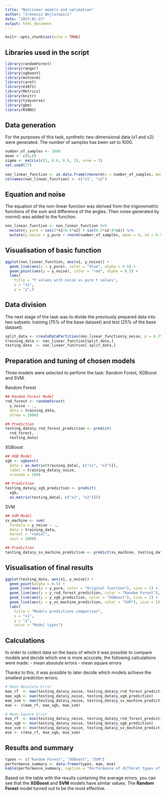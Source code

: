 ```yaml
---
title: "Nonlinear models and validation"
author: "Ireneusz Wojtarowicz"
date: "2023-01-23"
output: html_document
---
```


```r
knitr::opts_chunk$set(echo = TRUE)
```

## Libraries used in the script

```r
library(randomForest)
library(ranger)
library(xgboost)
library(mvtnorm)
library(caret)
library(e1071)
library(Metrics)
library(knitr)
library(tidyverse)
library(gbm)
library(RSNNS)
```

## Data generation

For the purposes of this task, synthetic two-dimensional data (x1 and x2) were generated. The number of samples has been set to 1000.

```r
number_of_samples <- 1000
mean <- c(0,0)
sigma <- matrix(c(1, 0.6, 0.6, 1), nrow = 2)
set.seed(77)
  
non_linear_function <- as.data.frame(rmvnorm(n = number_of_samples, mean = mean, sigma = sigma))
colnames(non_linear_function) <- c("x1", "x2")
```

## Equation and noise

The equation of the non-linear function was derived from the trigonometric functions of the sum and difference of the angles. Then noise generated by rnorm() was added to the function.

```r
non_linear_function <- non_linear_function %>%
  mutate(y_pure = cos(2*x1+0.5*x2) + sin(0.5*x2-8*x1)) %>%
  mutate(y_noise = y_pure + rnorm(number_of_samples, mean = 0, sd = 0.5))
```

## Visualisation of basic function

```r
ggplot(non_linear_function, aes(x1, y_noise)) + 
  geom_line(aes(y = y_pure), color = "blue", alpha = 0.5) +
  geom_point(aes(y = y_noise), color = "red", alpha = 0.5) +
  labs(
    title = "Y values with noise vs pure Y values",
    x = "x1",
    y = "y",)
```

## Data division

The next stage of the task was to divide the previously prepared data into two subsets: training (75% of the base dataset) and test (25% of the base dataset).

```r
split_data <- createDataPartition(non_linear_function$y_noise, p = 0.75, list = FALSE)
training_data <- non_linear_function[split_data,]
testing_data  <- non_linear_function[-split_data,]
```

## Preparation and tuning of chosen models

Three models were selected to perform the task: Random Forest, XGBoost and SVM.


Random Forest
```r
## Random Forest Model
rnd_forest <- randomForest(
  y_noise ~ ., 
  data = training_data, 
  ntree = 1000)

## Prediction
testing_data$y_rnd_forest_prediction <- predict(
  rnd_forest,
  testing_data)
```


XGBoost
```r
## XGB Model
xgb <- xgboost(
  data = as.matrix(training_data[, c("x1", "x2")]),
  label = training_data$y_noise, 
  nrounds = 100)

## Prediction
testing_data$y_xgb_prediction <- predict(
  xgb, 
  as.matrix(testing_data[, c("x1", "x2")]))
```


SVM
```r
## SVM Model
sv_machine <- svm(
  formula = y_noise ~ ., 
  data = training_data, 
  kernel = "radial", 
  cost = 1000)

## Prediction
testing_data$y_sv_machine_prediction <- predict(sv_machine, testing_data)
```

## Visualisation of final results

```r
ggplot(testing_data, aes(x1, y_noise)) +
  geom_point(alpha = 0.5) +
  geom_line(aes(y = y_pure, color = "Original function"), size = 1) +
  geom_line(aes(y = y_rnd_forest_prediction, color = "Random Forest"), size = 1) +
  geom_line(aes(y = y_xgb_prediction, color = "XGBoost"), size = 1) +
  geom_line(aes(y = y_sv_machine_prediction, color = "SVM"), size = 1) +
  labs(
    title = "Models predictions comparison",
    x = "x1",
    y = "y",
    color = "Model types")
```

## Calculations

In order to collect data on the basis of which it was possible to compare models and decide which one is more accurate, the following calculations were made:
- mean absolute errors
- mean square errors

Thanks to this, it was possible to later decide which models achieve the smallest prediction errors.

```r
# Mean Absolute Error
mae_rf  <- mae(testing_data$y_noise, testing_data$y_rnd_forest_prediction)
mae_xgb <- mae(testing_data$y_noise, testing_data$y_xgb_prediction)
mae_svm <- mae(testing_data$y_noise, testing_data$y_sv_machine_prediction)
mae <- c(mae_rf, mae_xgb, mae_svm)

# Mean Square Error
mse_rf  <- mse(testing_data$y_noise, testing_data$y_rnd_forest_prediction)
mse_xgb <- mse(testing_data$y_noise, testing_data$y_xgb_prediction)
mse_svm <- mse(testing_data$y_noise, testing_data$y_sv_machine_prediction)
mse <- c(mse_rf, mse_xgb, mse_svm)
```

## Results and summary

```r
types <- c("Random Forest", "XGBoost", "SVM")
performance_summary <- data.frame(types, mae, mse)
kable(performance_summary, caption = "Performance of differet types of models")
```

Based on the table with the results containing the average errors, you can see that the **XGBoost** and **SVM** models have similar values. The **Random Forest** model turned out to be the most effective.